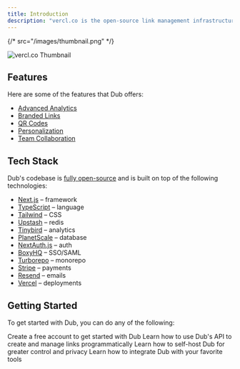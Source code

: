 ```yaml
---
title: Introduction
description: "vercl.co is the open-source link management infrastructure for modern marketing teams."
---
```


{/* src="/images/thumbnail.png" */}

<img
  className="rounded-lg border border-gray-100"
  src="https://dub.co/_static/thumbnail.png"
  alt="vercl.co Thumbnail"
/>

## Features

Here are some of the features that Dub offers:

- [Advanced Analytics](https://vercl.co/features/analytics)
- [Branded Links](https://vercl.co/features/branded-links)
- [QR Codes](https://vercl.co/features/qr-codes)
- [Personalization](https://vercl.co/features/personalization)
- [Team Collaboration](https://vercl.co/features/collaboration)

## Tech Stack

Dub's codebase is [fully open-source](https://dub.sh/github) and is built on top of the following technologies:

- [Next.js](https://nextjs.org/) – framework
- [TypeScript](https://www.typescriptlang.org/) – language
- [Tailwind](https://tailwindcss.com/) – CSS
- [Upstash](https://upstash.com/) – redis
- [Tinybird](https://tinybird.com/) – analytics
- [PlanetScale](https://planetscale.com/) – database
- [NextAuth.js](https://next-auth.js.org/) – auth
- [BoxyHQ](https://boxyhq.com/enterprise-sso) – SSO/SAML
- [Turborepo](https://turbo.build/repo) – monorepo
- [Stripe](https://stripe.com/) – payments
- [Resend](https://resend.com/) – emails
- [Vercel](https://vercel.com/) – deployments

## Getting Started

To get started with Dub, you can do any of the following:

<CardGroup cols={2}>
  <Card title="Create a free account" icon="code" href="https://app.vercl.co">
    Create a free account to get started with Dub
  </Card>
  <Card title="Try our API" icon="code" href="/api-reference/introduction">
    Learn how to use Dub's API to create and manage links programmatically
  </Card>
  <Card title="Self-host Dub" icon="building" href="/self-hosting/guide">
    Learn how to self-host Dub for greater control and privacy
  </Card>
  <Card title="Integrate with Dub" icon="circle-nodes" href="/integrations">
    Learn how to integrate Dub with your favorite tools
  </Card>
</CardGroup>
